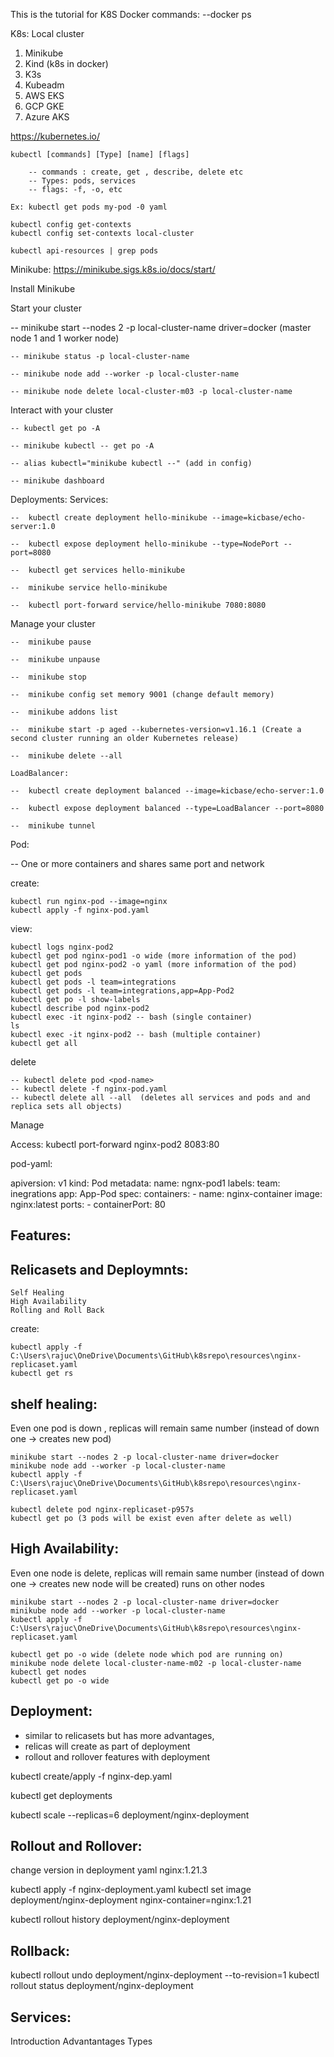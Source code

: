 This is the tutorial for K8S
Docker commands:
--docker ps

K8s:
Local cluster
1. Minikube
2. Kind (k8s in docker)
3. K3s
4. Kubeadm
5. AWS EKS
6. GCP GKE
7. Azure AKS

https://kubernetes.io/
    
    kubectl [commands] [Type] [name] [flags]
        
        -- commands : create, get , describe, delete etc
        -- Types: pods, services
        -- flags: -f, -o, etc
    
    Ex: kubectl get pods my-pod -0 yaml

    kubectl config get-contexts 
    kubectl config set-contexts local-cluster

    kubectl api-resources | grep pods

Minikube:
https://minikube.sigs.k8s.io/docs/start/

Install Minikube

Start your cluster

   -- minikube start --nodes 2 -p local-cluster-name driver=docker
        (master node 1 and 1 worker node)

    -- minikube status -p local-cluster-name

    -- minikube node add --worker -p local-cluster-name

    -- minikube node delete local-cluster-m03 -p local-cluster-name 

Interact with your cluster

    -- kubectl get po -A

    -- minikube kubectl -- get po -A

    -- alias kubectl="minikube kubectl --" (add in config)

    -- minikube dashboard

Deployments:
   Services:

    --  kubectl create deployment hello-minikube --image=kicbase/echo-server:1.0
   
    --  kubectl expose deployment hello-minikube --type=NodePort --port=8080
   
    --  kubectl get services hello-minikube
   
    --  minikube service hello-minikube
   
    --  kubectl port-forward service/hello-minikube 7080:8080

Manage your cluster

    --  minikube pause

    --  minikube unpause

    --  minikube stop

    --  minikube config set memory 9001 (change default memory)

    --  minikube addons list

    --  minikube start -p aged --kubernetes-version=v1.16.1 (Create a second cluster running an older Kubernetes release)

    --  minikube delete --all
    
    LoadBalancer:
    
    --  kubectl create deployment balanced --image=kicbase/echo-server:1.0
    
    --  kubectl expose deployment balanced --type=LoadBalancer --port=8080
    
    --  minikube tunnel


Pod:

-- One or more containers  and shares same port and network

create:

    kubectl run nginx-pod --image=nginx
    kubectl apply -f nginx-pod.yaml

view:

    kubectl logs nginx-pod2
    kubectl get pod nginx-pod1 -o wide (more information of the pod)
    kubectl get pod nginx-pod2 -o yaml (more information of the pod)
    kubectl get pods
    kubectl get pods -l team=integrations
    kubectl get pods -l team=integrations,app=App-Pod2
    kubectl get po -l show-labels
    kubectl describe pod nginx-pod2
    kubectl exec -it nginx-pod2 -- bash (single container)
    ls
    kubectl exec -it nginx-pod2 -- bash (multiple container)
    kubectl get all

delete

    -- kubectl delete pod <pod-name>
    -- kubectl delete -f nginx-pod.yaml
    -- kubectl delete all --all  (deletes all services and pods and and replica sets all objects)

Manage

Access:
    kubectl port-forward nginx-pod2 8083:80

pod-yaml:

apiversion: v1
kind: Pod
metadata:
    name: ngnx-pod1
    labels:
        team:   inegrations
        app: App-Pod
spec:
    containers:
        -   name: nginx-container
            image: nginx:latest
            ports:
                -   containerPort: 80

          
Features:
-------------

Relicasets and Deploymnts:
 -------------------------------------   
    Self Healing 
    High Availability 
    Rolling and Roll Back

create:

    kubectl apply -f C:\Users\rajuc\OneDrive\Documents\GitHub\k8srepo\resources\nginx-replicaset.yaml
    kubectl get rs

shelf healing:
----------------------
 Even one pod is down , replicas will remain same number (instead of down one -> creates new pod)
    
    minikube start --nodes 2 -p local-cluster-name driver=docker
    minikube node add --worker -p local-cluster-name
    kubectl apply -f C:\Users\rajuc\OneDrive\Documents\GitHub\k8srepo\resources\nginx-replicaset.yaml

    kubectl delete pod nginx-replicaset-p957s
    kubectl get po (3 pods will be exist even after delete as well)

High Availability:
-------------------
Even one node is delete, replicas will remain same number (instead of down one -> creates new node will be created) runs on other nodes
    
    minikube start --nodes 2 -p local-cluster-name driver=docker
    minikube node add --worker -p local-cluster-name
    kubectl apply -f C:\Users\rajuc\OneDrive\Documents\GitHub\k8srepo\resources\nginx-replicaset.yaml

    kubectl get po -o wide (delete node which pod are running on)
    minikube node delete local-cluster-name-m02 -p local-cluster-name
    kubectl get nodes
    kubectl get po -o wide

Deployment:
---------------
- similar to relicasets but has more advantages, 
- relicas will create as part of deployment 
- rollout and rollover features with deployment

 kubectl create/apply -f nginx-dep.yaml
 
 kubectl get deployments
 
 kubectl scale --replicas=6 deployment/nginx-deployment

Rollout and Rollover:
------------------------
change version in deployment yaml
   nginx:1.21.3
   
   kubectl apply -f nginx-deployment.yaml
   kubectl set image deployment/nginx-deployment nginx-container=nginx:1.21

   kubectl rollout history deployment/nginx-deployment

Rollback:
--------
   kubectl rollout undo deployment/nginx-deployment --to-revision=1
   kubectl rollout status deployment/nginx-deployment


Services:
---------
Introduction
Advantantages
Types

